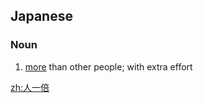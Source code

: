 ==Japanese==
{{ja-kanjitab|ひと|いち|ばい|yomi=ko}}

===Noun===
{{ja-noun|ひといちばい}}

# [[more]] than other people; with extra effort

[[zh:人一倍]]